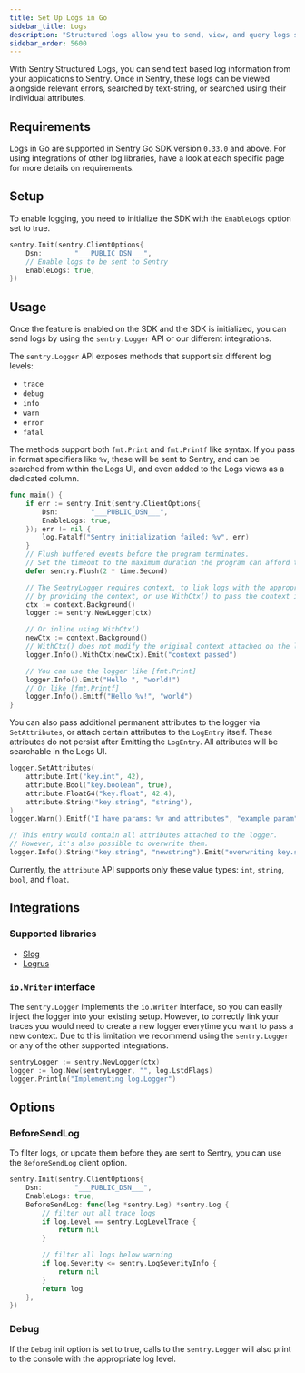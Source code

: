 ```yaml
---
title: Set Up Logs in Go
sidebar_title: Logs
description: "Structured logs allow you to send, view, and query logs sent from your applications within Sentry."
sidebar_order: 5600
---
```


<Include name="feature-stage-beta-logs.mdx" />

With Sentry Structured Logs, you can send text based log information from your applications to Sentry. Once in Sentry, these logs can be viewed alongside relevant errors, searched by text-string, or searched using their individual attributes.

## Requirements

Logs in Go are supported in Sentry Go SDK version `0.33.0` and above. For using integrations of other log libraries, have a look at each specific page for more details on requirements.

## Setup

To enable logging, you need to initialize the SDK with the `EnableLogs` option set to true.

```go
sentry.Init(sentry.ClientOptions{
    Dsn:        "___PUBLIC_DSN___",
	// Enable logs to be sent to Sentry
    EnableLogs: true,
})
```

## Usage

Once the feature is enabled on the SDK and the SDK is initialized, you can send logs by using the `sentry.Logger` API or our different integrations.

The `sentry.Logger` API exposes methods that support six different log levels:
- `trace`
- `debug`
- `info`
- `warn`
- `error`
- `fatal`

The methods support both `fmt.Print` and `fmt.Printf` like syntax. If you pass in format specifiers like `%v`, these will be
sent to Sentry, and can be searched from within the Logs UI, and even added to the Logs views as a dedicated column.

```go
func main() {
	if err := sentry.Init(sentry.ClientOptions{
		Dsn:        "___PUBLIC_DSN___",
		EnableLogs: true,
	}); err != nil {
		log.Fatalf("Sentry initialization failed: %v", err)
	}
	// Flush buffered events before the program terminates.
	// Set the timeout to the maximum duration the program can afford to wait.
	defer sentry.Flush(2 * time.Second)

    // The SentryLogger requires context, to link logs with the appropriate traces. You can either create a new logger
	// by providing the context, or use WithCtx() to pass the context inline.
	ctx := context.Background()
	logger := sentry.NewLogger(ctx)

	// Or inline using WithCtx()
    newCtx := context.Background()
    // WithCtx() does not modify the original context attached on the logger.
	logger.Info().WithCtx(newCtx).Emit("context passed")

	// You can use the logger like [fmt.Print]
	logger.Info().Emit("Hello ", "world!")
	// Or like [fmt.Printf]
	logger.Info().Emitf("Hello %v!", "world")
}
```

You can also pass additional permanent attributes to the logger via `SetAttributes`, or attach certain attributes to the `LogEntry` itself.
These attributes do not persist after Emitting the `LogEntry`. All attributes will be searchable in the Logs UI.

```go
logger.SetAttributes(
    attribute.Int("key.int", 42),
    attribute.Bool("key.boolean", true),
    attribute.Float64("key.float", 42.4),
    attribute.String("key.string", "string"),
)
logger.Warn().Emitf("I have params: %v and attributes", "example param")

// This entry would contain all attributes attached to the logger.
// However, it's also possible to overwrite them.
logger.Info().String("key.string", "newstring").Emit("overwriting key.string")
```

Currently, the `attribute` API supports only these value types: `int`, `string`, `bool`, and `float`.

## Integrations

### Supported libraries
- [Slog](/platforms/go/guides/slog)
- [Logrus](/platforms/go/guides/logrus)

### `io.Writer` interface

The `sentry.Logger` implements the `io.Writer` interface, so you can easily inject the logger into your existing setup. However, to correctly
link your traces you would need to create a new logger everytime you want to pass a new context. Due to this limitation we recommend using the
`sentry.Logger` or any of the other supported integrations.

```go
sentryLogger := sentry.NewLogger(ctx)
logger := log.New(sentryLogger, "", log.LstdFlags)
logger.Println("Implementing log.Logger")
```

## Options

### BeforeSendLog

To filter logs, or update them before they are sent to Sentry, you can use the `BeforeSendLog` client option.

```go
sentry.Init(sentry.ClientOptions{
    Dsn:        "___PUBLIC_DSN___",
    EnableLogs: true,
    BeforeSendLog: func(log *sentry.Log) *sentry.Log {
        // filter out all trace logs
        if log.Level == sentry.LogLevelTrace {
            return nil
        }

        // filter all logs below warning
        if log.Severity <= sentry.LogSeverityInfo {
            return nil
        }
        return log
    },
})
```

### Debug

If the `Debug` init option is set to true, calls to the `sentry.Logger` will also print to the console with the appropriate log level.

<Include name="logs/go-ctx-usage-alert.mdx"/>
